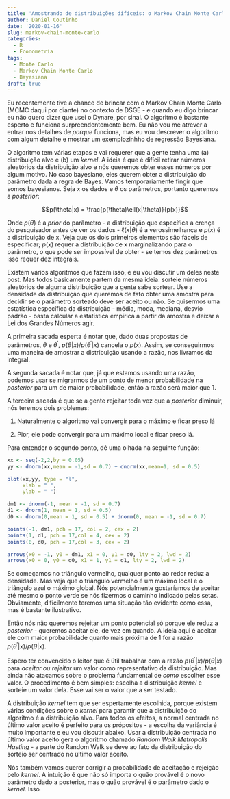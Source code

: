 ```yaml
---
title: 'Amostrando de distribuições difíceis: o Markov Chain Monte Carlo'
author: Daniel Coutinho
date: '2020-01-16'
slug: markov-chain-monte-carlo
categories:
  - R
  - Econometria
tags:
  - Monte Carlo
  - Markov Chain Monte Carlo
  - Bayesiana
draft: true
---
```


Eu recentemente tive a chance de brincar com o Markov Chain Monte Carlo (MCMC daqui por diante) no contexto de DSGE - e quando eu digo brincar eu não quero dizer que usei o Dynare, por sinal. O algoritmo é bastante esperto e funciona surpreendentemente bem. Eu não vou me atrever a entrar nos detalhes de _porque_ funciona, mas eu vou descrever o algoritmo com algum detalhe e mostrar um exemplozinhho de regressão Bayesiana. 

O algoritmo tem várias etapas e vai requerer que a gente tenha uma (a) distribuição alvo e (b) um _kernel_. A ideia é que é difícil retirar números aleatórios da distribuição alvo e nós queremos obter esses números por algum motivo. No caso bayesiano, eles querem obter a distribuição do parâmetro dada a regra de Bayes. Vamos temporariamente fingir que somos bayesianos. Seja $x$ os dados e $\theta$ os parâmetros, portanto queremos a _posterior_:

$$p(\theta|x) = \frac{p(\theta)\ell(x|\theta)}{p(x)}$$

Onde $p(\theta)$ é a _prior_ do parâmetro - a distribuição que específica a crença do pesquisador antes de ver os dados - $\ell(x|\theta)$ é a verossimelhança e $p(x)$ é a distribuição de x. Veja que os dois primeiros elementos são fáceis de especificar; $p(x)$ requer a distribuição de x marginalizando para o parâmetro, o que pode ser impossível de obter - se temos dez parâmetros isso requer dez integrais. 

Existem vários algoritmos que fazem isso, e eu vou discutir um deles neste post. Mas todos basicamente partem da mesma ideia: sorteie números aleatórios de alguma distribuição que a gente sabe sortear. Use a densidade da distribuição que queremos de fato obter uma amostra para decidir se o parâmetro sorteado deve ser aceito ou não. Se quisermos uma estatística específica da distribuição - média, moda, mediana, desvio padrão - basta calcular a estatística empírica a partir da amostra e deixar a Lei dos Grandes Números agir. 

A primeira sacada esperta é notar que, dado duas propostas de parâmetros, $\theta$ e $\theta^{\prime}$, $p(\theta|x)/p(\theta^\prime|x)$ cancela o $p(x)$. Assim, se conseguirmos uma maneira de amostrar a distribuição usando a razão, nos livramos da integral. 

A segunda sacada é notar que, já que estamos usando uma razão, podemos usar se migrarmos de um ponto de menor probabilidade na _posterior_ para um de maior probabilidade, então a razão será maior que 1. 

A terceira sacada é que se a gente rejeitar toda vez que a _posterior_ diminuir, nós teremos dois problemas:

1. Naturalmente o algoritmo vai convergir para o máximo e ficar preso lá

2. Pior, ele pode convergir para um máximo local e ficar preso lá. 

Para entender o segundo ponto, dê uma olhada na seguinte função:

```r
xx <- seq(-2,2,by = 0.05)
yy <- dnorm(xx,mean = -1,sd = 0.7) + dnorm(xx,mean=1, sd = 0.5)

plot(xx,yy, type = "l", 
     xlab = " ", 
     ylab = " ")

dm1 <- dnorm(-1, mean = -1, sd = 0.7)
d1 <- dnorm(1, mean = 1, sd = 0.5)
d0 <- dnorm(0,mean = 1, sd = 0.5) + dnorm(0, mean = -1, sd = 0.7) 

points(-1, dm1, pch = 17, col = 2, cex = 2)
points(1, d1, pch = 17,col = 4, cex = 2)
points(0, d0, pch = 17,col = 3, cex = 2)

arrows(x0 = -1, y0 = dm1, x1 = 0, y1 = d0, lty = 2, lwd = 2)
arrows(x0 = 0, y0 = d0, x1 = 1, y1 = d1, lty = 2, lwd = 2)
```

Se começamos no triângulo vermelho, qualquer ponto ao redor reduz a densidade. Mas veja que o triângulo vermelho é um máximo local e o triângulo azul o máximo global. Nós potencialmente gostaríamos de aceitar até mesmo o ponto verde se nós fizermos o caminho indicado pelas setas. Obviamente, dificilmente teremos uma situação tão evidente como essa, mas é bastante ilustrativo. 

Então nós não queremos rejeitar um ponto potencial só porque ele reduz a _posterior_ - queremos aceitar ele, de vez em quando. A ideia aqui é aceitar ele com maior probabilidade quanto mais próxima de 1 for a razão $p(\theta^\prime|x)/p(\theta|x)$. 

Espero ter convencido o leitor que é útil trabalhar com a razão $p(\theta^\prime|x)/p(\theta|x)$ para _aceitar ou rejeitar_ um valor como representativo da distribuição. Mas ainda não atacamos sobre o problema fundamental de _como_ escolher esse valor. O procedimento é bem simples: escolha a distribuição _kernel_ e sorteie um valor dela. Esse vai ser o valor que a ser testado.

A distribuição _kernel_ tem que ser espertamente escolhida, porque existem várias condições sobre o _kernel_ para garantir que a distribuição do algoritmo é a distribuição alvo. Para todos os efeitos, a normal centrada no último valor aceito é perfeito para os própositos - a escolha da variância é muito importante e eu vou discutir abaixo. Usar a distribuição centrada no último valor aceito gera o algoritmo chamado _Random Walk Metropolis Hasting_ - a parte do Random Walk se deve ao fato da distribuição do sorteio ser centrado no último valor aceito. 

Nós também vamos querer corrigir a probabilidade de aceitação e rejeição pelo _kernel_. A intuição é que não só importa o quão provável é o novo parâmetro dado a posterior, mas o quão provável é o parâmetro dado o _kernel_. Isso